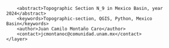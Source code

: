 <?xml version="1.0" encoding="UTF-8"?>
<qgis>
    <layer>
        <title>N_9</title>
        <abstract>Topographic Section N_9 in Mexico Basin, year 2024</abstract>
        <keywords>Topographic-section, QGIS, Python, Mexico Basin</keywords>
        <author>Juan Camilo Montaño Caro</author>
        <contact>jcmontanoc@comunidad.unam.mx</contact>
    </layer>
</qgis>
